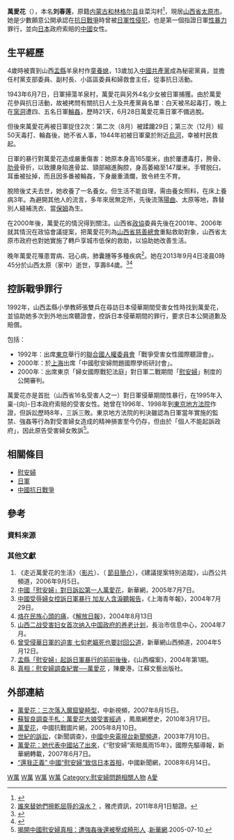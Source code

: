 '''萬愛花'''（{{bd|1929年|2月|2013年|9月4日|catIdx=W万}}），本名'''刘春莲'''，原籍[[内蒙古|内蒙古]][[和林格尔县|和林格尔县]]韭菜沟村<ref>{{cite news |title=蘇智良調查手札：萬愛花大娘受害經過 |url=http://news.ifeng.com/history/special/rjxbltpz/ziliao/detail_2010_03/17/396190_0.shtml |publisher=[[鳳凰網|鳳凰]]歷史 |date=2010-03-17 |accessdate=2013-10-21 |language=zh-hant |archive-date=2019-10-01 |archive-url=https://web.archive.org/web/20191001055739/http://news.ifeng.com/history/special/rjxbltpz/ziliao/detail_2010_03/17/396190_0.shtml |dead-url=no }}</ref>，現居[[山西省|山西省]][[太原市|太原市]]。她是少數願意公開承認在[[抗日戰爭|抗日戰爭]]時曾被[[日軍|日軍]][[性侵犯|性侵犯]]，也是第一個指證日軍[[性暴力|性暴力]]罪行，並向[[日本|日本]]政府索賠的[[中國|中國]]女性。

==生平經歷==
4歲時被賣到山西[[盂縣|盂縣]]羊泉村作[[童養媳|童養媳]]，13歲加入[[中國共產黨|中國共產黨]]成為秘密黨員，並擔任村黨支部委員、副村長、小區區委員和婦救會主任，從事抗日活動。

1943年6月7日，日軍掃蕩羊泉村，萬愛花與另外4名少女被日軍捕獲。由於萬愛花參與抗日活動，故被拷問有關抗日人士及共產黨員名單：白天被吊起毒打，晚上在[[窯洞|窯洞]]遭四、五名日軍[[輪姦|輪姦]]，歷時21天，6月28日萬愛花乘日軍不備逃脫。

但後來萬愛花再被日軍捉住2次：第二次（8月）被蹂躪29日；第三次（12月）經50天毒打、輪姦後，她不省人事，1944年初被日軍棄於附近[[烏河|烏河]]，幸被村民救起。

日軍的暴行對萬愛花造成嚴重傷害：她原本身高165厘米，由於屢遭毒打，胯骨、[[肋骨|肋骨]]骨折，以致腰身陷進骨盆、頸部縮進胸腔，身高萎縮至147厘米。手臂脱臼，耳垂被扯掉，而且因多番被輪姦，下身嚴重潰爛，致令終生不育。

脫險後丈夫去世，她收養了一名養女。但生活不能自理，需由養女照料，在床上養病3年。為避開其他人的流言，多年來居無定所，先後流落[[陽曲|陽曲]]、太原等地，靠替別人縫補洗衣、當[[保姆|保姆]]為生。

在2000年後，萬愛花的情況得到關注。山西省[[政協|政協]]委員先後在2001年、2006年就其情況在政協會議提案，把萬愛花列為[[山西省慈善總會|山西省慈善總會]]重點救助對象，山西省太原市政府也對她實施了轉戶享城市低保的救助，以協助她改善生活。

晚年萬愛花罹患胃病、冠心病，肺囊腫等多種疾病<ref>[http://news.cn.yahoo.com/newsview/bingzhongweianfu/ 誰來替她們擦乾屈辱的淚水？] {{webarchive|url=https://web.archive.org/web/20110818040640/http://news.cn.yahoo.com/newsview/bingzhongweianfu/ |date=2011-08-18 }}，雅虎資訊，2011年8月1日驗證。</ref>。她在2013年9月4日凌晨0時45分於山西太原（家中）逝世，享壽84歲。<ref>{{cite web | url=http://news.xinhuanet.com/politics/2013-09/06/c_117263248.htm | title=慰安婦萬愛花最後的日子：只想聽日本一句道歉 | publisher=新華網 | date=2013-09-06 | access-date=2016-05-18 | archive-date=2017-03-28 | archive-url=https://web.archive.org/web/20170328094711/http://news.xinhuanet.com/politics/2013-09/06/c_117263248.htm | dead-url=no }}</ref><ref>{{cite web | url=http://news.163.com/13/0905/10/980ITBL500014Q4P.html | title=万爱花去世 | publisher=泉州晚報 | date=2013-09-05 | access-date=2013-09-07 | archive-url=https://web.archive.org/web/20130911120147/http://news.163.com/13/0905/10/980ITBL500014Q4P.html | archive-date=2013-09-11 | dead-url=yes }}</ref>

==控訴戰爭罪行==
1992年，山西盂縣小學教師張雙兵在尋訪日本侵華期間受害女性時找到萬愛花，並協助她多次到外地出席聽證會，控訴日本侵華期間的罪行，要求日本公開道歉及賠償。

包括：
*1992年：出席[[東京|東京]]舉行的[[聯合國人權委員會|聯合國人權委員會]]「戰爭受害女性國際聽證會」。
*2000年：於[[上海|上海]]出席「中國慰安婦問題國際學術研討會」。
*2000年：出席東京「婦女國際戰犯法庭」對日軍二戰期間「[[慰安婦|慰安婦]]」制度的公開審判。

萬愛花亦是首批（山西省16名受害人之一）對日軍侵華期間性暴行，在1995年入稟-{向}-日本政府索賠的受害女性。她曾在1996年、1998年到[[東京地方法院|東京地方法院]]作證，但訴訟歷時8年，三訴三敗。東京地方法院的判決雖認為日軍當年實施的監禁、強姦等行為對受害婦女造成的精神損害至今仍存，但由於「個人不能起訴政府」，因此原告受害婦女敗訴<ref>[http://news.sina.com.cn/c/2005-07-10/09046396242s.shtml 揭開中國慰安婦真相：遭強姦後還被壓成畸形人] {{Wayback|url=http://news.sina.com.cn/c/2005-07-10/09046396242s.shtml |date=20190930053254 }}.[[新華網|新華網]].2005-07-10.</ref>。

==相關條目==
*[[慰安婦|慰安婦]]
*[[日軍|日軍]]
*[[中國抗日戰爭|中國抗日戰爭]]

== 參考 ==
===資料來源===
<div style="font-size: 85%">
<references />
</div>
===其他文獻===
#《走近萬愛花的生活》（[https://web.archive.org/web/20070930191904/http://news.sxrtv.com/SERrmplayer.jsp?pid=2&CatalogNumber=SXKP01&ProgramID=176057&clip=1 影片]）、（ [https://web.archive.org/web/20070930191836/http://news.sxrtv.com/content.jsp?pid=143&CatalogNumber=SXGGPD03&ProgramID=176057 節目簡介]），《建議提案特別追蹤》，山西公共頻道，2006年9月5日。
#[http://news.xinhuanet.com/report/2005-07/07/content_3185758.htm 中國「慰安婦」對日訴訟第一人萬愛花]{{dead link|date=2018年4月 |bot=InternetArchiveBot |fix-attempted=yes }}，新華網，2005年7月7日。
#[https://web.archive.org/web/20060419085315/http://www.alpha-canada.org/StudyTour/report2004/Press20040729.htm 中國受辱婦女控訴日軍暴行 加友人含淚聽報告]，《上海青年報》，2004年7月29日。
#[http://old.jfdaily.com/gb/node2/node17/node167/node39285/node39298/userobject1ai591571.html 烙在民族心頭的痛]{{dead link|date=2018年4月 |bot=InternetArchiveBot |fix-attempted=yes }}，《[[解放日報|解放日報]]》，2004年8月13日
#[https://web.archive.org/web/20070927043038/http://www.changzhi.gov.cn/200407/article/05-09/67157.htm 山西二战受害妇女首次纳入中国政府的养老计划]，長治市信息中心，2004年7月。
#[https://web.archive.org/web/20050316030217/http://www.sx.xinhuanet.com/rdjj/2004-05/12/content_2111373.htm 曾受侵華日軍的迫害 七旬老嫗死也要討回公道]，新華網山西頻道，2004年5月12日。
#[https://web.archive.org/web/20061230212028/http://www.sjhistory.org/site/newxh/yjzt4-3mb_a2006041810192.htm 盂縣「慰安婦」起訴日軍暴行的前前後後]，《山西檔案》，2004年第1期。
#[http://book.sina.com.cn/nzt/history/his/zhenxiang/27.shtml 真相：慰安婦調查紀實──萬愛花] {{Wayback|url=http://book.sina.com.cn/nzt/history/his/zhenxiang/27.shtml |date=20071103025650 }}，陳慶港，江蘇文藝出版社。

==外部連結==
* [https://web.archive.org/web/20070822155031/http://www.cns.hk:89/shipin/2007-08-15/news1083.html 萬愛花：三次落入魔窟變畸型]，中新視頻，2007年8月15日。
* [http://news.ifeng.com/history/special/rjxbltpz/ziliao/detail_2010_03/17/396190_0.shtml 蘇智良調查手札：萬愛花大娘受害經過] {{Wayback|url=http://news.ifeng.com/history/special/rjxbltpz/ziliao/detail_2010_03/17/396190_0.shtml |date=20191001055739 }}，鳳凰網歷史，2010年3月17日。
* [https://web.archive.org/web/20060907112421/http://photokr.cn/news/154.htm 萬愛花]，中國抗戰圖片網，2005年8月10日。
* [https://web.archive.org/web/20070311213056/http://big5.cctv.com/program/xwdc/20030710/100571_5.shtml 世紀的訴訟]，《新聞調查》，[[中國中央電視台新聞頻道|中國中央電視台新聞頻道]]，2003年7月10日。
* [https://web.archive.org/web/20100606052829/http://news.xinhuanet.com/herald/2007-06/07/content_6209110.htm 萬愛花：她代表中國站了出來]，《“慰安婦”索賠風雨15年》，國際先驅導報，新華網轉載，2007年6月7日。
* [https://web.archive.org/web/20080615161519/http://www.cns.hk:89/hr/yzhrxw/news/2008/06-14/1281726.shtml “還我正義” 中國“慰安婦”致信日本首相]，中國新聞網，2008年6月14日。

[[Category:中华人民共和国维权人士|W萬]]
[[Category:中日戰爭人物|W萬]]
[[Category:中国共产党党员|W萬]]
[[Category:和林格尔人|W萬]]
[[Category:慰安婦問題相關人物|Category:慰安婦問題相關人物]]
[[Category:萬姓|A愛]]